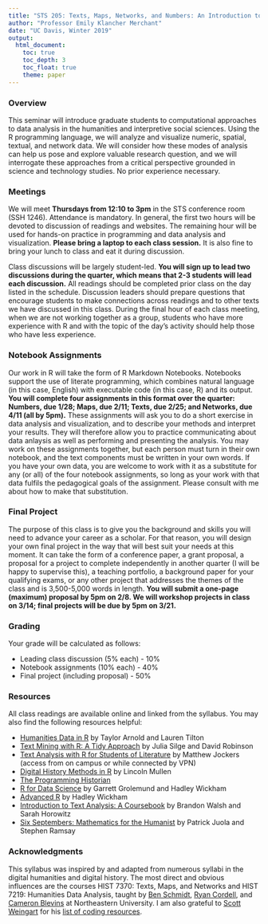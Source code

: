 ```yaml
---
title: "STS 205: Texts, Maps, Networks, and Numbers: An Introduction to Computational Approaches in the Humanities and Social Sciences"
author: "Professor Emily Klancher Merchant"
date: "UC Davis, Winter 2019"
output: 
  html_document:
    toc: true    
    toc_depth: 3
    toc_float: true
    theme: paper
---
```

### Overview
This seminar will introduce graduate students to computational approaches to data analysis in the humanities and interpretive social sciences. Using the R programming language, we will analyze and visualize numeric, spatial, textual, and network data. We will consider how these modes of analysis can help us pose and explore valuable research question, and we will interrogate these approaches from a critical perspective grounded in science and technology studies. No prior experience necessary.

### Meetings
We will meet **Thursdays from 12:10 to 3pm** in the STS conference room (SSH 1246). Attendance is mandatory. In general, the first two hours will be devoted to discussion of readings and websites. The remaining hour will be used for hands-on practice in programming and data analysis and visualization. **Please bring a laptop to each class session.** It is also fine to bring your lunch to class and eat it during discussion.

Class discussions will be largely student-led. **You will sign up to lead two discussions during the quarter, which means that 2-3 students will lead each discussion.** All readings should be completed prior class on the day listed in the schedule. Discussion leaders should prepare questions that encourage students to make connections across readings and to other texts we have discussed in this class. During the final hour of each class meeting, when we are not working together as a group, students who have more experience with R and with the topic of the day's activity should help those who have less experience.

### Notebook Assignments
Our work in R will take the form of R Markdown Notebooks. Notebooks support the use of literate programming, which combines natural language (in this case, English) with executable code (in this case, R) and its output. **You will complete four assignments in this format over the quarter: Numbers, due 1/28; Maps, due 2/11; Texts, due 2/25; and Networks, due 4/11 (all by 5pm).** These assignments will ask you to do a short exercise in data analysis and visualization, and to describe your methods and interpret your results. They will therefore allow you to practice communicating about data anlaysis as well as performing and presenting the analysis. You may work on these assignments together, but each person must turn in their own notebook, and the text components must be written in your own words. If you have your own data, you are welcome to work with it as a substitute for any (or all) of the four notebook assignments, so long as your work with that data fulfils the pedagogical goals of the assignment. Please consult with me about how to make that substitution.

### Final Project
The purpose of this class is to give you the background and skills you will need to advance your career as a scholar. For that reason, you will design your own final project in the way that will best suit your needs at this moment. It can take the form of a conference paper, a grant proposal, a proposal for a project to complete independently in another quarter (I will be happy to supervise this), a teaching portfolio, a background paper for your qualifying exams, or any other project that addresses the themes of the class and is 3,500-5,000 words in length. **You will submit a one-page (maximum) proposal by 5pm on 2/8. We will workshop projects in class on 3/14; final projects will be due by 5pm on 3/21.**

### Grading
Your grade will be calculated as follows:  

- Leading class discussion (5% each) - 10%  
- Notebook assignments (10% each) - 40%  
- Final project (including proposal) - 50%  

### Resources
All class readings are available online and linked from the syllabus. You may also find the following resources helpful:

- [Humanities Data in R](https://link.springer.com/book/10.1007%2F978-3-319-20702-5) by Taylor Arnold and Lauren Tilton  
- [Text Mining with R: A Tidy Approach](https://www.tidytextmining.com/) by Julia Silge and David Robinson  
- [Text Analysis with R for Students of Literature](https://link.springer.com/book/10.1007%2F978-3-319-03164-4) by Matthew Jockers (access from on campus or while connected by VPN)  
- [Digital History Methods in R](https://lincolnmullen.com/projects/dh-r2/) by Lincoln Mullen  
- [The Programming Historian](https://programminghistorian.org/)  
- [R for Data Science](https://r4ds.had.co.nz/) by Garrett Grolemund and Hadley Wickham  
- [Advanced R](http://adv-r.had.co.nz/) by Hadley Wickham 
- [Introduction to Text Analysis: A Coursebook](http://walshbr.com/textanalysiscoursebook/) by Brandon Walsh and Sarah Horowitz  
- [Six Septembers: Mathematics for the Humanist](http://digitalcommons.unl.edu/zeabook/55/) by Patrick Juola and Stephen Ramsay  

### Acknowledgments
This syllabus was inspired by and adapted from numerous syllabi in the digital humanities and digital history. The most direct and obvious influences are the courses HIST 7370: Texts, Maps, and Networks and HIST 7219: Humanities Data Analysis, taught by [Ben Schmidt](benschmidt.org), [Ryan Cordell](ryancordell.org), and [Cameron Blevins](cameronblevins.org) at Northeastern University. I am also grateful to [Scott Weingart](http://scottbot.net/) for his [list of coding resources](http://scottbot.net/teaching-yourself-to-code-in-dh/).

